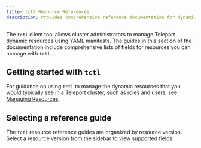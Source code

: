 ```yaml
---
title: tctl Resource References
description: Provides comprehensive reference documentation for dynamic resources that you can manage with tctl.
---
```


The `tctl` client tool allows cluster administrators to manage Teleport dynamic
resources using YAML manifests. The guides in this section of the documentation
include comprehensive lists of fields for resources you can manage with `tctl`.

## Getting started with `tctl`

For guidance on using `tctl` to manage the dynamic resources that you would
typically see in a Teleport cluster, such as roles and users, see [Managing
Resources](../../zero-trust-access/infrastructure-as-code/managing-resources/managing-resources.mdx).

## Selecting a reference guide

The `tctl` resource reference guides are organized by resource version. Select a
resource version from the sidebar to view supported fields.


